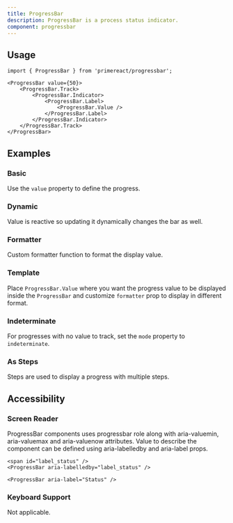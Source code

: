 ```yaml
---
title: ProgressBar
description: ProgressBar is a process status indicator.
component: progressbar
---
```


## Usage

```tsx
import { ProgressBar } from 'primereact/progressbar';
```

```tsx
<ProgressBar value={50}>
    <ProgressBar.Track>
        <ProgressBar.Indicator>
            <ProgressBar.Label>
                <ProgressBar.Value />
            </ProgressBar.Label>
        </ProgressBar.Indicator>
    </ProgressBar.Track>
</ProgressBar>
```

## Examples

### Basic

Use the `value` property to define the progress.

<DocComponentViewer name="progressbar:basic-demo" />

### Dynamic

Value is reactive so updating it dynamically changes the bar as well.

<DocComponentViewer name="progressbar:dynamic-demo" />

### Formatter

Custom formatter function to format the display value.

<DocComponentViewer name="progressbar:formatter-demo" />

### Template

Place `ProgressBar.Value` where you want the progress value to be displayed inside the `ProgressBar` and customize `formatter` prop to display in different format.

<DocComponentViewer name="progressbar:template-demo" />

### Indeterminate

For progresses with no value to track, set the `mode` property to `indeterminate`.

<DocComponentViewer name="progressbar:indeterminate-demo" />

### As Steps

Steps are used to display a progress with multiple steps.

<DocComponentViewer name="progressbar:steps-demo" />

## Accessibility

### Screen Reader

ProgressBar components uses progressbar role along with aria-valuemin, aria-valuemax and aria-valuenow attributes. Value to describe the component can be defined using aria-labelledby and aria-label props.

```tsx
<span id="label_status" />
<ProgressBar aria-labelledby="label_status" />

<ProgressBar aria-label="Status" />
```

### Keyboard Support

Not applicable.
